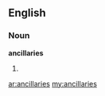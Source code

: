 ==English==

===Noun===
'''ancillaries'''

# {{plural of|[[ancillary]]}}

[[ar:ancillaries]]
[[my:ancillaries]]